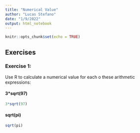 ```yaml
---
title: "Numerical Value"
author: "Lucas Stefano"
date: "1/9/2022"
output: html_notebook
---
```


```r
knitr::opts_chunk$set(echo = TRUE)
```

## Exercises

### Exercise 1:
Use R to calculate a numerical value for each o these arithmetic expressions:



#### 3*sqrt(97)
```r
3*sqrt(97)
```



#### sqrt(pi)
```r
sqrt(pi)
```

